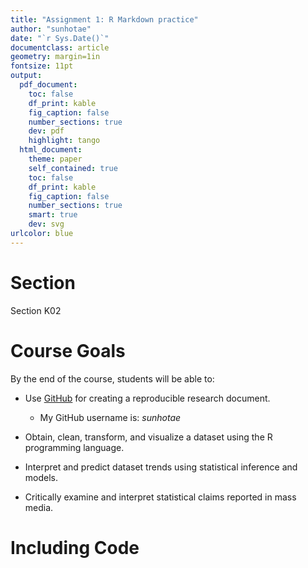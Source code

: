 ```yaml
---
title: "Assignment 1: R Markdown practice"
author: "sunhotae"
date: "`r Sys.Date()`"
documentclass: article
geometry: margin=1in
fontsize: 11pt
output:
  pdf_document:
    toc: false
    df_print: kable
    fig_caption: false
    number_sections: true
    dev: pdf
    highlight: tango
  html_document:
    theme: paper
    self_contained: true
    toc: false
    df_print: kable
    fig_caption: false
    number_sections: true
    smart: true
    dev: svg
urlcolor: blue
---
```


<!-- Write your Markdown below this line -->

# Section

Section K02

# Course Goals

By the end of the course, students will be able to:  

*  Use [GitHub](https://github.com) for creating a reproducible research document.  

    *  My GitHub username is: *sunhotae*
    
*  Obtain, clean, transform, and visualize a dataset using the R programming language.

*  Interpret and predict dataset trends using statistical inference and models.

*  Critically examine and interpret statistical claims reported in mass media.

# Including Code


